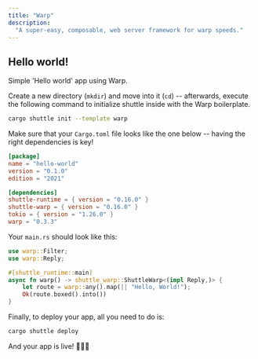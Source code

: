 ```yaml
---
title: "Warp"
description:
  "A super-easy, composable, web server framework for warp speeds."
---
```


## Hello world!

Simple 'Hello world' app using Warp.

Create a new directory (`mkdir`) and move into it (`cd`) -- afterwards, execute the following command to initialize shuttle inside with the Warp boilerplate.

```bash
cargo shuttle init --template warp
```

Make sure that your `Cargo.toml` file looks like the one below -- having the right dependencies is key!

```toml Cargo.toml
[package]
name = "hello-world"
version = "0.1.0"
edition = "2021"

[dependencies]
shuttle-runtime = { version = "0.16.0" }
shuttle-warp = { version = "0.16.0" }
tokio = { version = "1.26.0" }
warp = "0.3.3"
```
Your `main.rs` should look like this:

```Rust main.rs
use warp::Filter;
use warp::Reply;

#[shuttle_runtime::main]
async fn warp() -> shuttle_warp::ShuttleWarp<(impl Reply,)> {
    let route = warp::any().map(|| "Hello, World!");
    Ok(route.boxed().into())
}
```

Finally, to deploy your app, all you need to do is:
```bash
cargo shuttle deploy
```

And your app is live! 🎉🎉🎉
